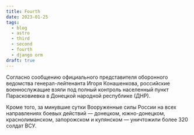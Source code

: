 ```yaml
---
title: Fourth
date: 2023-01-25
tags: 
  - blog
  - astro
  - third
  - second
  - fourth
  - django orm
draft: true
---
```


Согласно сообщению официального представителя оборонного ведомства генерал-лейтенанта Игоря Конашенкова, российские военнослужащие взяли под полный контроль населенный пункт Парасковиевка в Донецкой народной республике (ДНР).

Кроме того, за минувшие сутки Вооруженные силы России на всех направлениях боевых действий — донецком, южно-донецком, краснолиманском, запорожском и купянском — уничтожили более 320 солдат ВСУ.
